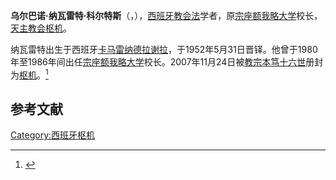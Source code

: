 '''乌尔巴诺·纳瓦雷特·科尔特斯'''（{{lang-es|Urbano Navarrete Cortés}}，{{bd|1920年|5月25日|2010年|11月22日}}），[[西班牙|西班牙]][[教会法|教会法]]学者，原[[宗座额我略大学|宗座额我略大学]]校长，[[天主教会|天主教会]][[枢机|枢机]]。

纳瓦雷特出生于西班牙[[卡马雷纳德拉谢拉|卡马雷纳德拉谢拉]]，于1952年5月31日晋铎。他曾于1980年至1986年间出任[[宗座额我略大学|宗座额我略大学]]校长。2007年11月24日被[[教宗|教宗]][[本笃十六世|本笃十六世]]册封为[[枢机|枢机]]。<ref>{{cite web|url=http://zh.radiovaticana.va/storico/2007/10/17/教宗周三公开接见活动任命二十三位新枢机主教，十一月二十四日举行擢升大典/ci2-161701|title=教宗周三公开接见活动任命二十三位新枢机主教，十一月二十四日举行擢升大典|work=梵蒂冈广播电台|access-date=2021-02-15|archive-date=2018-10-05|archive-url=https://web.archive.org/web/20181005010644/http://zh.radiovaticana.va/storico/2007/10/17/%E6%95%99%E5%AE%97%E5%91%A8%E4%B8%89%E5%85%AC%E5%BC%80%E6%8E%A5%E8%A7%81%E6%B4%BB%E5%8A%A8%E4%BB%BB%E5%91%BD%E4%BA%8C%E5%8D%81%E4%B8%89%E4%BD%8D%E6%96%B0%E6%9E%A2%E6%9C%BA%E4%B8%BB%E6%95%99%EF%BC%8C%E5%8D%81%E4%B8%80%E6%9C%88%E4%BA%8C%E5%8D%81%E5%9B%9B%E6%97%A5%E4%B8%BE%E8%A1%8C%E6%93%A2%E5%8D%87%E5%A4%A7%E5%85%B8/ci2-161701}}</ref>

== 参考文献 ==
{{reflist}}

{{Authority control}}
{{Catholicism-stub}}

[[Category:西班牙枢机|Category:西班牙枢机]]